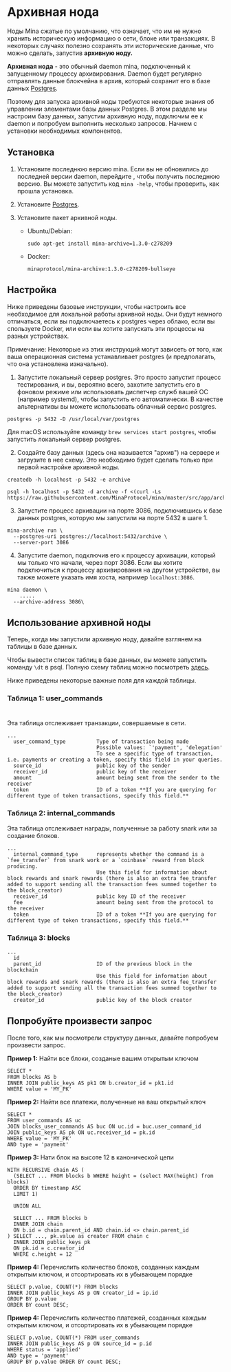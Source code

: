 
# Архивная нода

Ноды Mina сжатые по умолчанию, что означает, что им не нужно хранить историческую информацию о сети, блоке или транзакциях.
В некоторых случаях полезно сохранять эти исторические данные, что можно сделать, запустив **архивную ноду.**

**Архивная нода** - это обычный daemon mina, подключенный к запущенному процессу архивирования. Daemon будет регулярно отправлять данные блокчейна в архив,
который сохранит его в базе данных [Postgres](https://www.postgresql.org/).

Поэтому для запуска архивной ноды требуются некоторые знания об управлении элементами базы данных Postgres.
В этом разделе мы настроим базу данных, запустим архивную ноду, подключим ее к daemon и попробуем выполнить несколько запросов. Начнем с установки необходимых компонентов.

## Установка

1. Установите последнюю версию mina. Если вы не обновились до последней версии daemon, перейдите <DocLink copy="назад к документации" url="/getting-started" />, чтобы получить последнюю версию. Вы можете запустить код `mina -help`, чтобы проверить, как прошла установка.
2. Установите [Postgres](https://www.postgresql.org/download/).
3. Установите пакет архивной ноды.

   - Ubuntu/Debian:

     ```
     sudo apt-get install mina-archive=1.3.0-c278209
     ```

   - Docker:
     ```
     minaprotocol/mina-archive:1.3.0-c278209-bullseye
     ```

## Настройка

Ниже приведены базовые инструкции, чтобы настроить все необходимое для локальной работы архивной ноды. Они будут немного отличаться, если вы подключаетесь к postgres через облако, если вы спользуете Docker, или если вы хотите запускать эти процессы на разных устройствах.

<Alert>

Примечание: Некоторые из этих инструкций могут зависеть от того, как ваша операционная система устанавливает postgres (и предполагать, что она установлена изначально).

</Alert>

1. Запустите локальный сервер postgres. Это просто запустит процесс тестирования, и вы, вероятно всего, захотите запустить его в фоновом режиме или использовать диспетчер служб вашей ОС (например systemd), чтобы запустить его автоматически. В качестве альтернативы вы можете использовать облачный сервис postgres.

```
postgres -p 5432 -D /usr/local/var/postgres
```

Для macOS используйте команду `brew services start postgres`, чтобы запустить локальный сервер postgres.

2. Создайте базу данных (здесь она называется "архив") на сервере и загрузите в нее схему. Это необходимо будет сделать только при первой настройке архивной ноды.

```
createdb -h localhost -p 5432 -e archive

psql -h localhost -p 5432 -d archive -f <(curl -Ls https://raw.githubusercontent.com/MinaProtocol/mina/master/src/app/archive/create_schema.sql)
```

3. Запустите процесс архивации на порте 3086, подключившись к базе данных postgres, которую мы запустили на порте 5432 в шаге 1.

```
mina-archive run \
  --postgres-uri postgres://localhost:5432/archive \
  --server-port 3086
```

4. Запустите daemon, подключив его к процессу архивации, который мы только что начали, через порт 3086. Если вы хотите подключиться к процессу архивирования на другом устройстве, вы также можете указать имя хоста, например `localhost:3086`.

```
mina daemon \
    .....
  --archive-address 3086\
```

## Использование архивной ноды

Теперь, когда мы запустили архивную ноду, давайте взглянем на таблицы в базе данных.

Чтобы вывести список таблиц в базе данных, вы можете запустить команду `\dt` в psql.
Полную схему таблиц можно посмотреть [здесь](https://github.com/minaProtocol/mina/blob/master/src/app/archive/create_schema.sql).

Ниже приведены некоторые важные поля для каждой таблицы.

### Таблица 1: user_commands

#

Эта таблица отслеживает транзакции, совершаемые в сети.

```
...
  user_command_type          Type of transaction being made
                             Possible values: `'payment', 'delegation'
                             To see a specific type of transaction, i.e. payments or creating a token, specify this field in your queries.
  source_id                  public key of the sender
  receiver_id                public key of the receiver
  amount                     amount being sent from the sender to the receiver
  token                      ID of a token **If you are querying for different type of token transactions, specify this field.**
```

### Таблица 2: internal_commands

Эта таблица отслеживает награды, полученные за работу snark или за создание блоков.

```
...
  internal_command_type      represents whether the command is a `fee_transfer` from snark work or a `coinbase` reward from block producing.
                             Use this field for information about block rewards and snark rewards (there is also an extra fee_transfer added to support sending all the transaction fees summed together to the block_creator)
  receiver_id                public key ID of the receiver
  fee                        amount being sent from the protocol to the receiver
  token                      ID of a token **If you are querying for different type of token transactions, specify this field.**
```

### Таблица 3: blocks

```
...
  id
  parent_id                  ID of the previous block in the blockchain
                             Use this field for information about block rewards and snark rewards (there is also an extra fee_transfer added to support sending all the transaction fees summed together to the block_creator)
  creator_id                 public key of the block creator
```

## Попробуйте произвести запрос

После того, как мы посмотрели структуру данных, давайте попробуем произвести запрос.

**Пример 1:** Найти все блоки, созданые вашим открытым ключом

```
SELECT *
FROM blocks AS b
INNER JOIN public_keys AS pk1 ON b.creator_id = pk1.id
WHERE value = 'MY_PK'
```

**Пример 2:** Найти все платежи, полученные на ваш открытый ключ

```
SELECT *
FROM user_commands AS uc
JOIN blocks_user_commands AS buc ON uc.id = buc.user_command_id
JOIN public_keys AS pk ON uc.receiver_id = pk.id
WHERE value = 'MY_PK'
AND type = 'payment'
```

**Пример 3:** Нати блок на высоте 12 в канонической цепи

```
WITH RECURSIVE chain AS (
  (SELECT ... FROM blocks b WHERE height = (select MAX(height) from blocks)
  ORDER BY timestamp ASC
  LIMIT 1)

  UNION ALL

  SELECT ... FROM blocks b
  INNER JOIN chain
  ON b.id = chain.parent_id AND chain.id <> chain.parent_id
) SELECT ..., pk.value as creator FROM chain c
  INNER JOIN public_keys pk
  ON pk.id = c.creator_id
  WHERE c.height = 12
```

**Пример 4:** Перечислить количество блоков, созданных каждым открытым ключом, и отсортировать их в убывающем порядке

```
SELECT p.value, COUNT(*) FROM blocks
INNER JOIN public_keys AS p ON creator_id = ip.id
GROUP BY p.value
ORDER BY count DESC;
```

**Пример 4:** Перечислить количество платежей, созданных каждым открытым ключом, и отсортировать их в убывающем порядке

```
SELECT p.value, COUNT(*) FROM user_commands
INNER JOIN public_keys AS p ON source_id = p.id
WHERE status = 'applied'
AND type = 'payment'
GROUP BY p.value ORDER BY count DESC;
```
